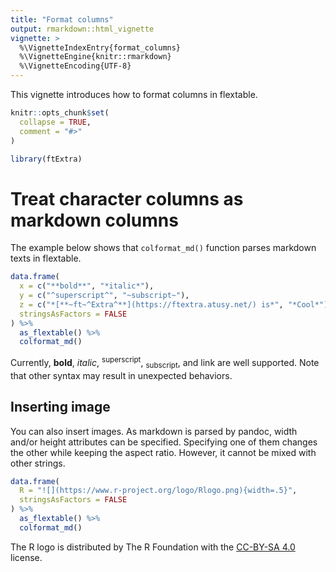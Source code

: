 ```yaml
---
title: "Format columns"
output: rmarkdown::html_vignette
vignette: >
  %\VignetteIndexEntry{format_columns}
  %\VignetteEngine{knitr::rmarkdown}
  %\VignetteEncoding{UTF-8}
---
```


This vignette introduces how to format columns in flextable.

```r
knitr::opts_chunk$set(
  collapse = TRUE,
  comment = "#>"
)
```

```r
library(ftExtra)
```

# Treat character columns as markdown columns

The example below shows that `colformat_md()` function parses markdown texts in flextable.

```r
data.frame(
  x = c("**bold**", "*italic*"),
  y = c("^superscript^", "~subscript~"),
  z = c("*[**~ft~^Extra^**](https://ftextra.atusy.net/) is*", "*Cool*"),
  stringsAsFactors = FALSE
) %>%
  as_flextable() %>%
  colformat_md()
```

Currently, **bold**, *italic*, ^superscript^, ~subscript~, and link are well supported.
Note that other syntax may result in unexpected behaviors.

## Inserting image

You can also insert images.
As markdown is parsed by pandoc, width and/or height attributes can be specified.
Specifying one of them changes the other while keeping the aspect ratio.
However, it cannot be mixed with other strings.

```r
data.frame(
  R = "![](https://www.r-project.org/logo/Rlogo.png){width=.5}",
  stringsAsFactors = FALSE
) %>%
  as_flextable() %>%
  colformat_md()
```

The R logo is distributed by The R Foundation with the [CC-BY-SA 4.0](https://creativecommons.org/licenses/by-sa/4.0/) license.
